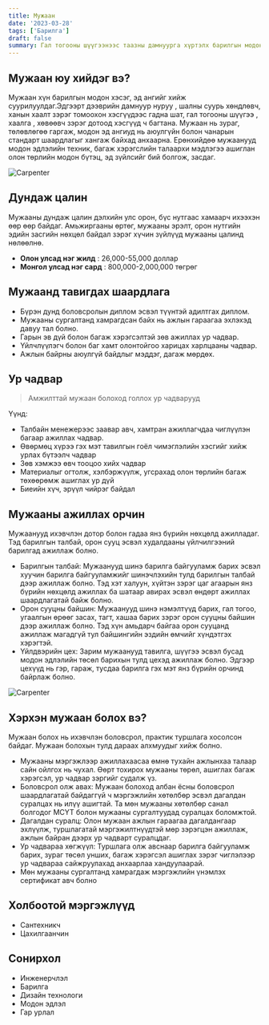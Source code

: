 ```yaml
---
title: Мужаан
date: '2023-03-28'
tags: ['Барилга']
draft: false
summary: Гал тогооны шүүгээнээс таазны дамнуурга хүртэлх барилгын модон хэсэг, эдлэлийг хийх, холбох байдлаар мужаан хүн барилгын төсөлд өргөн хүрээний ажил гүйцэтгэнэ
---
```


## Мужаан юу хийдэг вэ?

Мужаан хүн барилгын модон хэсэг, эд ангийг хийж суурилуулдаг.Эдгээрт дээврийн дамнуур нуруу , шалны суурь хөндлөвч, ханын хаалт зэрэг томоохон хэсгүүдээс гадна шат, гал тогооны шүүгээ , хаалга , хөвөөвч зэрэг дотоод хэсгүүд ч багтана.
Мужаан нь зураг, төлөвлөгөө гаргаж, модон эд ангиуд нь аюулгүйн болон чанарын стандарт шаардлагыг хангаж байхад анхаарна.
Ерөнхийдөө мужаанууд модон эдлэлийн техник, багаж хэрэгслийн талаархи мэдлэгээ ашиглан олон төрлийн модон бүтэц, эд зүйлсийг бий болгож, засдаг.

![Carpenter](https://major.com.au/wp-content/uploads/2019/12/Carpenter-with-Timber-1.jpg)

## Дундаж цалин

Мужааны дундаж цалин дэлхийн улс орон, бүс нутгаас хамаарч ихээхэн өөр өөр байдаг. Амьжиргааны өртөг, мужааны эрэлт, орон нутгийн эдийн засгийн нөхцөл байдал зэрэг хүчин зүйлүүд мужааны цалинд нөлөөлнө.

- **Олон улсад нэг жилд** : 26,000-55,000 доллар
- **Монгол улсад нэг сард** : 800,000-2,000,000 төгрөг

## Мужаанд тавигдах шаардлага

- Бүрэн дунд боловсролын диплом эсвэл түүнтэй адилтгах диплом.
- Мужааны сургалтанд хамрагдсан байх нь ажлын гараагаа эхлэхэд давуу тал болно.
- Гарын эв дүй болон багаж хэрэгсэлтэй зөв ажиллах ур чадвар.
- Үйлчлүүлэгч болон баг хамт олонтойгоо харицах харлцааны чадвар.
- Ажлын байрны аюулгүй байдлыг мэддэг, дагаж мөрдөх.

## Ур чадвар

> Амжилттай мужаан болоход голлох ур чадварууд

Үүнд:

- Талбайн менежерээс заавар авч, хамтран ажиллагчдаа чиглүүлэн багаар ажиллах чадвар.
- Өвөрмөц хүрээ гэх мэт тавилгын гоёл чимэглэлийн хэсгийг хийж урлах бүтээлч чадвар
- Зөв хэмжээ өвч тооцоо хийх чадвар
- Материалыг огтолж, хэлбэржүүлж, угсрахад олон төрлийн багаж төхөөрөмж ашиглах ур дүй
- Биеийн хүч, эрүүл чийрэг байдал

## Мужааны ажиллах орчин

Мужаанууд ихэвчлэн дотор болон гадаа янз бүрийн нөхцөлд ажилладаг. Тэд барилгын талбай, орон сууц эсвэл худалдааны үйлчилгээний барилгад ажиллаж болно.

- Барилгын талбай: Мужаанууд шинэ барилга байгууламж барих эсвэл хуучин барилга байгууламжийг шинэчлэхийн тулд барилгын талбай дээр ажиллаж болно. Тэд хэт халуун, хүйтэн зэрэг цаг агаарын янз бүрийн нөхцөлд ажиллах ба шатаар авирах эсвэл өндөрт ажиллах шаардлагатай байж болно.
- Орон сууцны байшин: Мужаанууд шинэ нэмэлтүүд барих, гал тогоо, угаалгын өрөөг засах, тагт, хашаа барих зэрэг орон сууцны байшин дээр ажиллаж болно. Тэд хүн амьдарч байгаа орон сууцанд ажиллаж магадгүй тул байшингийн эздийн өмчийг хүндэтгэх хэрэгтэй.
- Үйлдвэрийн цех: Зарим мужаанууд тавилга, шүүгээ эсвэл бусад модон эдлэлийн төсөл барихын тулд цехэд ажиллаж болно. Эдгээр цехүүд нь гэр, гараж, тусдаа барилга гэх мэт янз бүрийн орчинд байрлаж болно.


![Carpenter](https://img.freepik.com/premium-photo/carpenter-work-his-workshop_573497-234.jpg?w=1060)

## Хэрхэн мужаан болох вэ?

Мужаан болох нь ихэвчлэн боловсрол, практик туршлага хосолсон байдаг. Мужаан болохын тулд дараах алхмуудыг хийж болно.

- Мужааны мэргэжлээр ажиллахаасаа өмнө тухайн ажлынхаа талаар сайн ойлгох нь чухал. Өөрт тохирох мужааны төрөл, ашиглах багаж хэрэгсэл, ур чадвар зэргийг судалж үз.
- Боловсрол олж авах: Мужаан болоход албан ёсны боловсрол шаардлагатай байдаггүй ч мэргэжлийн хөтөлбөр эсвэл дагалдан суралцах нь илүү ашигтай. Та мөн мужааны хөтөлбөр санал болгодог МСҮТ болон мужааны сургалтуудад суралцах боломжтой.
- Дагалдан суралц: Олон мужаан ажлын гараагаа дагалдангаар эхлүүлж, туршлагатай мэргэжилтнүүдтэй мөр зэрэгцэн ажиллаж, ажлын байран дээрх ур чадварт суралцдаг. 
- Ур чадвараа хөгжүүл: Туршлага олж авснаар барилга байгууламж барих, зураг төсөл унших, багаж хэрэгсэл ашиглах зэрэг чиглэлээр ур чадвараа сайжруулахад анхаарлаа хандуулаарай.
- Мөн мужааны сургалтанд хамрагдаж мэргэжлийн үнэмлэх сертификат авч болно


## Холбоотой мэргэжлүүд

- Сантехникч
- Цахилгаанчин

## Сонирхол

- Инженерчлэл
- Барилга
- Дизайн технологи
- Модон эдлэл
- Гар урлал

